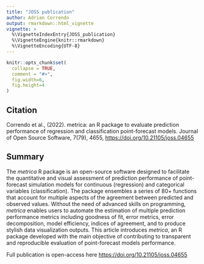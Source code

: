 ```yaml
---
title: "JOSS publication"
author: Adrian Correndo 
output: rmarkdown::html_vignette
vignette: >
  %\VignetteIndexEntry{JOSS_publication}
  %\VignetteEngine{knitr::rmarkdown}
  %\VignetteEncoding{UTF-8}
---
```


```r
knitr::opts_chunk$set(
  collapse = TRUE,
  comment = "#>",
  fig.width=6, 
  fig.height=4
)
```

## Citation

Correndo et al., (2022). metrica: an R package to evaluate prediction performance of regression and classification point-forecast models. Journal of Open Source Software, 7(79), 4655, [https://doi.org/10.21105/joss.04655](https://doi.org/10.21105/joss.04655)

## Summary

The *metrica* R package is an open-source software designed to facilitate the quantitative and visual assessment of prediction performance of point-forecast simulation models for continuous (regression) and categorical variables (classification). The package ensembles a series of 80+ functions that account for multiple aspects of the agreement between predicted and observed values. Without the need of advanced skills on programming, *metrica* enables users to automate the estimation of multiple prediction performance metrics including goodness of fit, error metrics, error decomposition, model efficiency, indices of agreement, and to produce stylish data visualization outputs. This article introduces *metrica*, an R package developed with the main objective of contributing to transparent and reproducible evaluation of point-forecast models performance. <br/>

Full publication is open-access here [https://doi.org/10.21105/joss.04655](https://doi.org/10.21105/joss.04655)